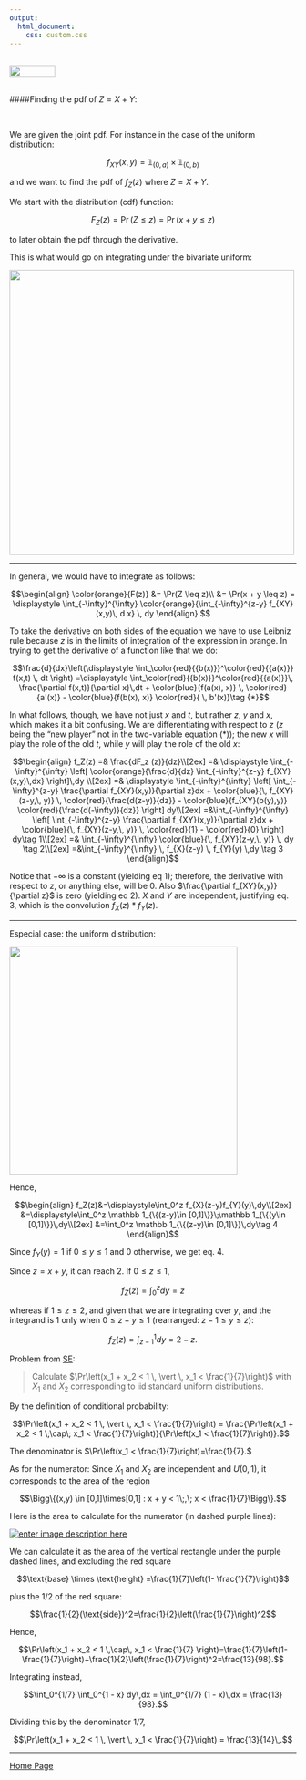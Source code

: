```yaml
---
output: 
  html_document:
    css: custom.css
---
```


<br>
<a href="http://rinterested.github.io/statistics/index.html">
<img HEIGHT="20" WIDTH="80" src="https://cloud.githubusercontent.com/assets/9312897/10556783/a27a26fa-745c-11e5-9b1a-2d5bd737387a.PNG"></a>
<br><br>


####Finding the pdf of $Z = X + Y$:

<br>

We are given the joint pdf. For instance in the case of the uniform distribution:

$$f_{XY}(x,y)= \mathbb 1_{(0,a)}\times \mathbb 1_{(0,b)}$$

and we want to find the pdf of $f_Z(z)$ where $Z=X+Y$.

We start with the distribution (cdf) function:

$$F_Z(z) = \Pr(Z \leq z) = \Pr(x+y \leq z)$$ 

to later obtain the pdf through the derivative.

This is what would go on integrating under the bivariate uniform:

<img height="500" width="500" src="https://cloud.githubusercontent.com/assets/9312897/17458165/07be9808-5bd8-11e6-9d58-0eadf26a23dd.gif">

---

In general, we would have to integrate as follows:

$$\begin{align}
\color{orange}{F(z)} &= \Pr(Z \leq z)\\ &= \Pr(x + y  \leq z) = \displaystyle \int_{-\infty}^{\infty} \color{orange}{\int_{-\infty}^{z-y} f_{XY} (x,y)\, d x} \, dy
\end{align}
$$

To take the derivative on both sides of the equation we have to use Leibniz rule because $z$ is in the limits of integration of the expression in orange. In trying to get the derivative of a function like that we do:


$$\frac{d}{dx}\left(\displaystyle \int_\color{red}{{b(x)}}^\color{red}{{a(x)}} f(x,t) \, dt \right) =\displaystyle \int_\color{red}{{b(x)}}^\color{red}{{a(x)}}\, \frac{\partial f(x,t)}{\partial x}\,dt + \color{blue}{f(a(x), x)} \, \color{red}{a'(x)} - \color{blue}{f(b(x), x)} \color{red}{ \, b'(x)}\tag {*}$$

In what follows, though, we have not just $x$ and $t$, but rather $z$, $y$ and $x$, which makes it a bit confusing. We are differentiating with respect to $z$ ($z$ being the "new player" not in the two-variable equation (*)); the new $x$ will play the role of the old $t$, while $y$ will play the role of the old $x$:

$$\begin{align}
f_Z(z) =& \frac{dF_z (z)}{dz}\\[2ex]
=& \displaystyle \int_{-\infty}^{\infty} \left[ \color{orange}{\frac{d}{dz} \int_{-\infty}^{z-y} f_{XY}(x,y)\,dx} \right]\,dy \\[2ex]
=& \displaystyle \int_{-\infty}^{\infty} \left[ \int_{-\infty}^{z-y} \frac{\partial f_{XY}(x,y)}{\partial z}dx + \color{blue}{\, f_{XY}(z-y,\, y)} \, \color{red}{\frac{d(z-y)}{dz}} - \color{blue}{f_{XY}(b(y),y)} \color{red}{\frac{d(-\infty)}{dz}}   \right] dy\\[2ex]
=&\int_{-\infty}^{\infty} \left[ \int_{-\infty}^{z-y} \frac{\partial f_{XY}(x,y)}{\partial z}dx + \color{blue}{\, f_{XY}(z-y,\, y)} \, \color{red}{1} - \color{red}{0}   \right] dy\tag 1\\[2ex]
=& \int_{-\infty}^{\infty}   \color{blue}{\, f_{XY}(z-y,\, y)}  \, dy \tag 2\\[2ex]
=&\int_{-\infty}^{\infty} \, f_{X}(z-y) \, f_{Y}(y) \,dy \tag 3
\end{align}$$

Notice that $-\infty$ is a constant (yielding eq 1); therefore, the derivative with respect to $z$, or anything else, will be $0$. Also $\frac{\partial f_{XY}(x,y)}{\partial z}$ is zero (yielding eq 2).  $X$ and $Y$ are independent, justifying eq. 3, which is the convolution $f_X(z)*f_Y(z)$.

---

Especial case: the uniform distribution:

<img HEIGHT="400" WIDTH="400" src="https://cloud.githubusercontent.com/assets/9312897/17467970/52298b40-5cf1-11e6-8ed9-b2d22f85c419.png"></a>

Hence,

$$\begin{align}
f_Z(z)&=\displaystyle\int_0^z f_{X}(z-y)f_{Y}(y)\,dy\\[2ex]
&=\displaystyle\int_0^z \mathbb 1_{\{(z-y)\in [0,1]\}}\;\mathbb 1_{\{(y\in [0,1]\}}\,dy\\[2ex]
&=\int_0^z \mathbb 1_{\{(z-y)\in [0,1]\}}\,dy\tag 4
\end{align}$$

Since $f_Y(y)=1$ if $0\leq y\leq 1$ and $0$ otherwise, we get eq. 4.


Since $z = x+y$, it can reach $2$. If $0\leq z \leq 1$,

$$f_Z(z)=\displaystyle \int_0^z dy = z$$

whereas if $1 \leq z \leq 2$, and given that we are integrating over $y$, and the integrand is $1$ only when $0\leq z-y \leq 1$ (rearranged: $z-1 \leq y \leq z$):

$$f_Z(z)=\int_{z-1}^{1} dy = 2-z.$$


Problem from [SE](https://math.stackexchange.com/a/2611145/152225):

> Calculate $\Pr\left(x_1 + x_2 < 1 \, \vert \, x_1 < \frac{1}{7}\right)$ with $X_1$ and $X_2$ corresponding to iid standard uniform distributions. 

By the definition of conditional probability:

$$\Pr\left(x_1 + x_2 < 1 \, \vert \, x_1 < \frac{1}{7}\right) = \frac{\Pr\left(x_1 + x_2 < 1 \;\cap\; x_1 < \frac{1}{7}\right)}{\Pr\left(x_1 < \frac{1}{7}\right)}.$$

The denominator is $\Pr\left(x_1 < \frac{1}{7}\right)=\frac{1}{7}.$

As for the numerator: Since $X_1$ and $X_2$ are independent and $U(0,1)$, it corresponds to the area of the region 

$$\Bigg\{(x,y) \in [0,1]\times[0,1] : x + y < 1\;,\; x < \frac{1}{7}\Bigg\}.$$  

Here is the area to calculate for the numerator (in dashed purple lines):

[![enter image description here][1]][1]

We can calculate it as the area of the vertical rectangle under the purple dashed lines, and excluding the red square

$$\text{base} \times \text{height} =\frac{1}{7}\left(1- \frac{1}{7}\right)$$

plus the 1/2 of the red square:

$$\frac{1}{2}(\text{side})^2=\frac{1}{2}\left(\frac{1}{7}\right)^2$$

Hence,

$$\Pr\left(x_1 + x_2 < 1 \,\cap\, x_1 < \frac{1}{7} \right)=\frac{1}{7}\left(1- \frac{1}{7}\right)+\frac{1}{2}\left(\frac{1}{7}\right)^2=\frac{13}{98}.$$


  [1]: https://i.stack.imgur.com/dCFl6.png


Integrating instead,

$$\int_0^{1/7} \int_0^{1 - x} dy\,dx = \int_0^{1/7} (1 - x)\,dx = \frac{13}{98}.$$

Dividing this by the denominator $1/7,$  

$$\Pr\left(x_1 + x_2 < 1 \, \vert \, x_1 < \frac{1}{7}\right) = \frac{13}{14}\,.$$

---

<a href="http://rinterested.github.io/statistics/index.html">Home Page</a>
